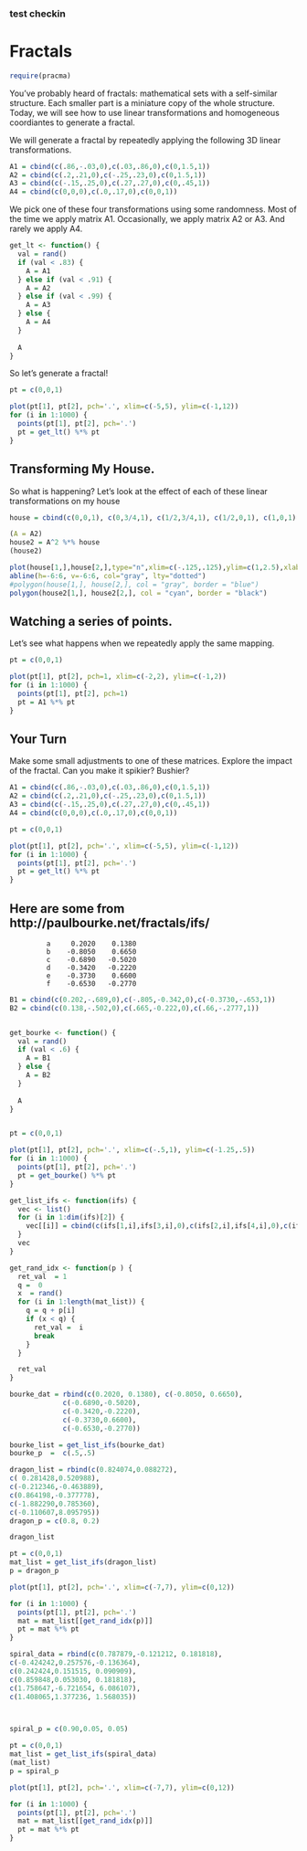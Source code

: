 
### test checkin

# Fractals 

```r
require(pracma)
```


You've probably heard of fractals: mathematical sets with a self-similar structure. Each smaller part is a miniature copy of the whole structure. Today, we will see how to use linear transformations and homogeneous coordiantes to generate a fractal.



We will generate a fractal by repeatedly  applying the following 3D linear transformations. 

```r
A1 = cbind(c(.86,-.03,0),c(.03,.86,0),c(0,1.5,1)) 
A2 = cbind(c(.2,.21,0),c(-.25,.23,0),c(0,1.5,1)) 
A3 = cbind(c(-.15,.25,0),c(.27,.27,0),c(0,.45,1)) 
A4 = cbind(c(0,0,0),c(.0,.17,0),c(0,0,1)) 
```


We pick one of these four transformations  using some randomness.  Most of the  time  we apply matrix  A1. Occasionally, we  apply matrix A2 or  A3. And rarely  we apply A4.


```r
get_lt <- function() {
  val = rand()
  if (val < .83) {
    A = A1
  } else if (val < .91) {
    A = A2
  } else if (val < .99) {
    A = A3
  } else {
    A = A4
  }
  
  A
}
```

So let's generate a fractal!

```r
pt = c(0,0,1)

plot(pt[1], pt[2], pch='.', xlim=c(-5,5), ylim=c(-1,12))
for (i in 1:1000) {
  points(pt[1], pt[2], pch='.')
  pt = get_lt() %*% pt
}

```


## Transforming My House.

So what is happening? Let's look at the effect of each of these linear transformations on my house

```r

house = cbind(c(0,0,1), c(0,3/4,1), c(1/2,3/4,1), c(1/2,0,1), c(1,0,1), c(1,1,1), c(5/4,1,1), c(0,2,1), c(-5/4,1,1), c(-1,1,1), c(-1,0,1), c(0,0,1));

(A = A2)
house2 = A^2 %*% house
(house2)

plot(house[1,],house[2,],type="n",xlim=c(-.125,.125),ylim=c(1,2.5),xlab="x",ylab="y")
abline(h=-6:6, v=-6:6, col="gray", lty="dotted")
#polygon(house[1,], house[2,], col = "gray", border = "blue")
polygon(house2[1,], house2[2,], col = "cyan", border = "black")
```

##  Watching a series of points.

Let's  see what happens when  we  repeatedly apply the same mapping.

```r
pt = c(0,0,1)

plot(pt[1], pt[2], pch=1, xlim=c(-2,2), ylim=c(-1,2))
for (i in 1:1000) {
  points(pt[1], pt[2], pch=1)
  pt = A1 %*% pt
}

```
##  Your Turn

Make some small adjustments to one of these matrices. Explore the impact of the fractal. Can you make it spikier?  Bushier?

```r
A1 = cbind(c(.86,-.03,0),c(.03,.86,0),c(0,1.5,1)) 
A2 = cbind(c(.2,.21,0),c(-.25,.23,0),c(0,1.5,1)) 
A3 = cbind(c(-.15,.25,0),c(.27,.27,0),c(0,.45,1)) 
A4 = cbind(c(0,0,0),c(.0,.17,0),c(0,0,1)) 
```

```r
pt = c(0,0,1)

plot(pt[1], pt[2], pch='.', xlim=c(-5,5), ylim=c(-1,12))
for (i in 1:1000) {
  points(pt[1], pt[2], pch='.')
  pt = get_lt() %*% pt
}

```


## Here are some from http://paulbourke.net/fractals/ifs/ 

             a     0.2020    0.1380
             b    -0.8050    0.6650
             c    -0.6890   -0.5020
             d    -0.3420   -0.2220
             e    -0.3730    0.6600
             f    -0.6530   -0.2770

```r

B1 = cbind(c(0.202,-.689,0),c(-.805,-0.342,0),c(-0.3730,-.653,1))
B2 = cbind(c(0.138,-.502,0),c(.665,-0.222,0),c(.66,-.2777,1))


get_bourke <- function() {
  val = rand()
  if (val < .6) {
    A = B1
  } else {
    A = B2
  }
  
  A
}


pt = c(0,0,1)

plot(pt[1], pt[2], pch='.', xlim=c(-.5,1), ylim=c(-1.25,.5))
for (i in 1:1000) {
  points(pt[1], pt[2], pch='.')
  pt = get_bourke() %*% pt
}
```

```r
get_list_ifs <- function(ifs) {
  vec <- list()
  for (i in 1:dim(ifs)[2]) {
    vec[[i]] = cbind(c(ifs[1,i],ifs[3,i],0),c(ifs[2,i],ifs[4,i],0),c(ifs[5,i],ifs[6,i],1))
  }
  vec
}

get_rand_idx <- function(p ) {
  ret_val  = 1
  q =  0
  x  = rand()
  for (i in 1:length(mat_list)) {
    q = q + p[i]
    if (x < q) {
      ret_val =  i
      break
    }
  }

  ret_val
}

bourke_dat = rbind(c(0.2020, 0.1380), c(-0.8050, 0.6650),
             c(-0.6890,-0.5020),
             c(-0.3420,-0.2220),
             c(-0.3730,0.6600),
             c(-0.6530,-0.2770))

bourke_list = get_list_ifs(bourke_dat)
bourke_p  =  c(.5,.5)


```

```r
dragon_list = rbind(c(0.824074,0.088272),
c( 0.281428,0.520988),
c(-0.212346,-0.463889),
c(0.864198,-0.377778),
c(-1.882290,0.785360),
c(-0.110607,8.095795))
dragon_p = c(0.8, 0.2)

dragon_list
```




```r
pt = c(0,0,1)
mat_list = get_list_ifs(dragon_list)
p = dragon_p

plot(pt[1], pt[2], pch='.', xlim=c(-7,7), ylim=c(0,12))

for (i in 1:1000) {
  points(pt[1], pt[2], pch='.')
  mat = mat_list[[get_rand_idx(p)]]
  pt = mat %*% pt
}
```
```r
spiral_data = rbind(c(0.787879,-0.121212, 0.181818),
c(-0.424242,0.257576,-0.136364),
c(0.242424,0.151515, 0.090909),
c(0.859848,0.053030, 0.181818),
c(1.758647,-6.721654, 6.086107),
c(1.408065,1.377236, 1.568035))



spiral_p = c(0.90,0.05, 0.05)

pt = c(0,0,1)
mat_list = get_list_ifs(spiral_data)
(mat_list)
p = spiral_p

plot(pt[1], pt[2], pch='.', xlim=c(-7,7), ylim=c(0,12))

for (i in 1:1000) {
  points(pt[1], pt[2], pch='.')
  mat = mat_list[[get_rand_idx(p)]]
  pt = mat %*% pt
}

```
